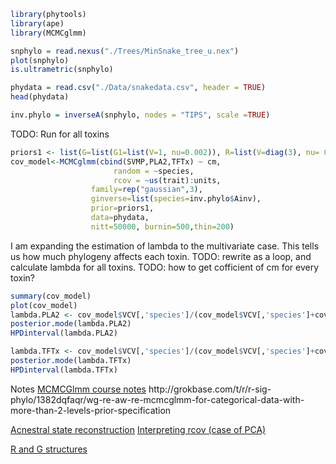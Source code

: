 

```r
library(phytools)
library(ape)
library(MCMCglmm)

snphylo = read.nexus("./Trees/MinSnake_tree_u.nex")
plot(snphylo)
is.ultrametric(snphylo)

phydata = read.csv("./Data/snakedata.csv", header = TRUE)
head(phydata)

inv.phylo = inverseA(snphylo, nodes = "TIPS", scale =TRUE)

```

TODO: Run for all toxins
```r
priors1 <- list(G=list(G1=list(V=1, nu=0.002)), R=list(V=diag(3), nu= 0.002)) # standard prior
cov_model<-MCMCglmm(cbind(SVMP,PLA2,TFTx) ~ cm, 
                       random = ~species,
                       rcov = ~us(trait):units,
                  family=rep("gaussian",3), 
                  ginverse=list(species=inv.phylo$Ainv), 
                  prior=priors1,
                  data=phydata, 
                  nitt=50000, burnin=500,thin=200)
```

I am expanding the estimation of lambda to the multivariate case. This tells us how much phylogeny affects each toxin.
TODO: rewrite as a loop, and calculate lambda for all toxins.
TODO: how to get cofficient of cm for every toxin?
```r
summary(cov_model)
plot(cov_model)
lambda.PLA2 <- cov_model$VCV[,'species']/(cov_model$VCV[,'species']+cov_model$VCV[,'traitPLA2:traitPLA2.units'])
posterior.mode(lambda.PLA2)
HPDinterval(lambda.PLA2)

lambda.TFTx <- cov_model$VCV[,'species']/(cov_model$VCV[,'species']+cov_model$VCV[,'traitTFTx:traitTFTx.units'])
posterior.mode(lambda.TFTx)
HPDinterval(lambda.TFTx)

```


Notes
[MCMCGlmm course notes](https://cran.r-project.org/web/packages/MCMCglmm/vignettes/CourseNotes.pdf)
http://grokbase.com/t/r/r-sig-phylo/1382dqfaqr/wg-re-aw-re-mcmcglmm-for-categorical-data-with-more-than-2-levels-prior-specification

[Acnestral state reconstruction](http://onlinelibrary.wiley.com/store/10.1111/2041-210X.12354/asset/supinfo/mee312354-sup-0003-AppendixS3.pdf?v=1&s=58d260cb8c9b14812b164806c5f0a9af68af2b23
)
[Interpreting rcov (case of PCA)](https://stat.ethz.ch/pipermail/r-sig-mixed-models/2011q3/016765.html)

[R and G structures](https://stats.stackexchange.com/questions/32994/what-are-r-structure-g-structure-in-a-glmm)
